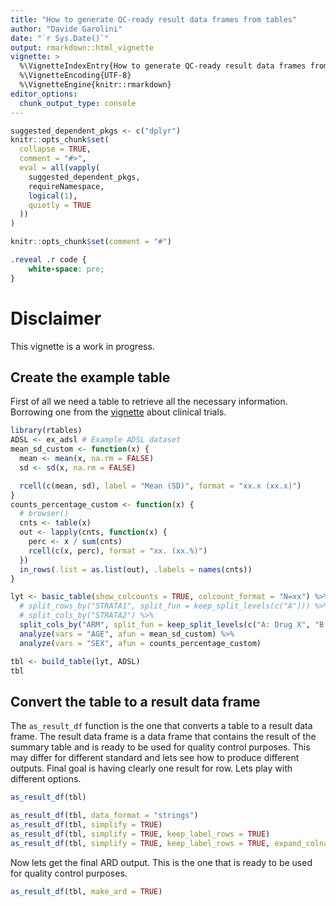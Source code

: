 ```yaml
---
title: "How to generate QC-ready result data frames from tables"
author: "Davide Garolini"
date: "`r Sys.Date()`"
output: rmarkdown::html_vignette
vignette: >
  %\VignetteIndexEntry{How to generate QC-ready result data frames from tables}
  %\VignetteEncoding{UTF-8}
  %\VignetteEngine{knitr::rmarkdown}
editor_options:
  chunk_output_type: console
---
```


```r
suggested_dependent_pkgs <- c("dplyr")
knitr::opts_chunk$set(
  collapse = TRUE,
  comment = "#>",
  eval = all(vapply(
    suggested_dependent_pkgs,
    requireNamespace,
    logical(1),
    quietly = TRUE
  ))
)
```

```r
knitr::opts_chunk$set(comment = "#")
```


```css
.reveal .r code {
    white-space: pre;
}
```
# Disclaimer

This vignette is a work in progress.

## Create the example table

First of all we need a table to retrieve all the necessary information. Borrowing one from the [vignette](https://insightsengineering.github.io/rtables/latest-tag/articles/clinical_trials.html) about clinical trials.

```r
library(rtables)
ADSL <- ex_adsl # Example ADSL dataset
mean_sd_custom <- function(x) {
  mean <- mean(x, na.rm = FALSE)
  sd <- sd(x, na.rm = FALSE)

  rcell(c(mean, sd), label = "Mean (SD)", format = "xx.x (xx.x)")
}
counts_percentage_custom <- function(x) {
  # browser()
  cnts <- table(x)
  out <- lapply(cnts, function(x) {
    perc <- x / sum(cnts)
    rcell(c(x, perc), format = "xx. (xx.%)")
  })
  in_rows(.list = as.list(out), .labels = names(cnts))
}

lyt <- basic_table(show_colcounts = TRUE, colcount_format = "N=xx") %>%
  # split_rows_by("STRATA1", split_fun = keep_split_levels(c("A"))) %>%
  # split_cols_by("STRATA2") %>%
  split_cols_by("ARM", split_fun = keep_split_levels(c("A: Drug X", "B: Placebo"))) %>%
  analyze(vars = "AGE", afun = mean_sd_custom) %>%
  analyze(vars = "SEX", afun = counts_percentage_custom)

tbl <- build_table(lyt, ADSL)
tbl
```

## Convert the table to a result data frame

The `as_result_df` function is the one that converts a table to a result data frame. The result data frame is a data frame that contains the result of the summary table and is ready to be used for quality control purposes. This may differ for different standard and lets see how to produce different outputs. Final goal is having clearly one result for row. Lets play with different options.

```r
as_result_df(tbl)

as_result_df(tbl, data_format = "strings")
as_result_df(tbl, simplify = TRUE)
as_result_df(tbl, simplify = TRUE, keep_label_rows = TRUE)
as_result_df(tbl, simplify = TRUE, keep_label_rows = TRUE, expand_colnames = TRUE)
```

Now lets get the final ARD output. This is the one that is ready to be used for quality control purposes.
```r
as_result_df(tbl, make_ard = TRUE)
```
